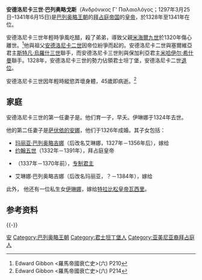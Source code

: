 {{Infobox monarch
|name         =安德洛尼卡三世·巴列奥略戈斯
|title        =[[拜占庭皇帝列表|羅馬人的皇帝與獨裁者]]
|image        = Андроник III Палеолог.jpg
|succession   =[[拜占庭帝國|拜占庭帝國]]皇帝
|caption      =
|reign        =1328年5月24日至1341年6月15日
|coronation   =
|predecessor  =[[安德洛尼卡二世_(拜占庭)|安德洛尼卡二世]]
|successor    = [[约翰五世_(拜占庭)|约翰五世]]
|spouse       ={{le|不伦瑞克的伊琳娜|Irene of Brunswick}}<br />[[薩伏依的安娜|薩伏依的安娜]]
|issue        =
|dynasty      =[[巴列奥略王朝|巴列奥略王朝]]
|father       =[[米海爾九世|米海爾九世]]
|mother       =
|birth_date   = 1297年3月25日
|birth_place  = 
|death_date   = 1341年6月15日
|death_place  = 
|ethnicity    = 
|}}
{{巴列奥略王朝}}
'''安德洛尼卡三世·巴列奥略戈斯'''（Ἀνδρόνικος Γ' Παλαιολόγος；1297年3月25日–1341年6月15日)是[[巴列奥略王朝|巴列奥略王朝]]的[[拜占庭帝国|拜占庭帝国]]的[[拜占庭皇帝列表|皇帝]]，於1328年至1341年在位。

安德洛尼卡三世年輕時爭風吃醋，殺了弟弟，導致父親[[米海爾九世|米海爾九世]]於1320年傷心離世。<ref>Edward Gibbon <羅馬帝國衰亡史>(六) P210</ref>他與祖父[[安德洛尼卡二世_(拜占庭)|安德洛尼卡二世]]因帝位紛爭而起的{{link-en|兩安德洛尼卡戰爭|Byzantine civil war of 1321–1328}}。安德洛尼卡二世與塞爾維亞君主[[斯特凡·烏羅什三世|斯特凡·烏羅什三世]]聯手，而安德洛尼卡三世則與保加利亞君主[[米哈伊尔·希什曼|米哈伊尔·希什曼]]聯手。1328年，安德洛尼卡三世的勢力佔領君士坦丁堡，安德洛尼卡二世[[退位|退位]]{{sfn|PLP|loc=21437. Παλαιολόγος, Ἀνδρόνικος III. Δούκας Ἄγγελος Κομνηνός}}。

安德洛尼卡三世因年輕時縱慾弄壞身體，45歲即病逝。<ref>Edward Gibbon <羅馬帝國衰亡史>(六) P214</ref>

== 家庭 ==
安德洛尼卡三世的第一任妻子是{{le|不伦瑞克的伊琳娜|Irene of Brunswick}}。他们育一子，早夭。伊琳娜于1324年去世。

他的第二任妻子是[[萨伏依的安娜|萨伏依的安娜]]，他们于1326年成婚。其子女包括：
* [[玛丽亚·帕里奥洛吉娜|玛丽亚·巴列奥略吉娜]]（后改名艾琳娜，1327年－1356年后），嫁给{{le|保加利亞的米海爾·阿森四世|Michael Asen IV of Bulgaria}}
* [[约翰五世|约翰五世]]（1332年－1391年），拜占庭皇帝
* {{le|米海尔·巴列奥略戈斯|Michael Palaiologos (son of Andronikos III)}}（1337年－1370年前），[[专制君主_(宫廷头衔)|专制君主]]
* 艾琳娜·巴列奥略吉娜（后改名玛丽亚，？－1384年），嫁给{{le|弗朗切斯科一世·莱斯博斯|Francesco I Gattilusio}}

此外， 他还有一位私生女[[特拉比松的伊琳娜·帕里奥洛吉娜|伊琳娜]]，嫁给[[特拉比松帝国|特拉比松皇帝]][[瓦西里_(特拉比松帝国)|瓦西里]]。

==参考资料==
{{reflist}}
{{-}}
{{start box}}
{{s-before|[[安德洛尼卡二世_(拜占庭)|安德洛尼卡二世]]}}
{{s-title|[[拜占庭皇帝列表|拜占庭帝国皇帝]]|1328年－1341年}}
{{s-after|[[约翰五世_(拜占庭)|約翰五世]]}}
{{end box}}
{{拜占庭皇帝}}

{{Authority control}}

[[Category:拜占庭皇帝|安]]
[[Category:巴列奥略王朝|Category:巴列奥略王朝]]
[[Category:君士坦丁堡人|Category:君士坦丁堡人]]
[[Category:亚美尼亚裔拜占庭人|Category:亚美尼亚裔拜占庭人]]